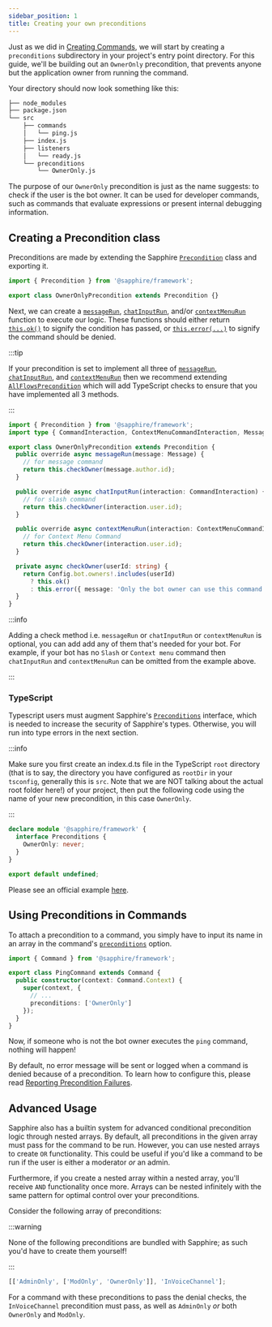 ```yaml
---
sidebar_position: 1
title: Creating your own preconditions
---
```


Just as we did in [Creating Commands][creating-commands], we will start by creating a `preconditions` subdirectory in
your project's entry point directory. For this guide, we'll be building out an `OwnerOnly` precondition, that prevents
anyone but the application owner from running the command.

Your directory should now look something like this:

```bash {9-10}
├── node_modules
├── package.json
└── src
    ├── commands
    │   └── ping.js
    ├── index.js
    ├── listeners
    │   └── ready.js
    └── preconditions
        └── OwnerOnly.js
```

The purpose of our `OwnerOnly` precondition is just as the name suggests: to check if the user is the bot owner. It can
be used for developer commands, such as commands that evaluate expressions or present internal debugging information.

## Creating a Precondition class

Preconditions are made by extending the Sapphire [`Precondition`][precondition] class and exporting it.

```typescript ts2esm2cjs
import { Precondition } from '@sapphire/framework';

export class OwnerOnlyPrecondition extends Precondition {}
```

Next, we can create a [`messageRun`][preconditionmessagerun], [`chatInputRun`][preconditionchatinputrun], and/or
[`contextMenuRun`][preconditioncontextmenurun] function to execute our logic. These functions should either return
[`this.ok()`][preconditionok] to signify the condition has passed, or [`this.error(...)`][preconditionerror] to signify
the command should be denied.

:::tip

If your precondition is set to implement all three of [`messageRun`][preconditionmessagerun],
[`chatInputRun`][preconditionchatinputrun], and [`contextMenuRun`][preconditioncontextmenurun] then we recommend
extending [`AllFlowsPrecondition`][all-flows-precondition] which will add TypeScript checks to ensure that you have
implemented all 3 methods.

:::

```typescript ts2esm2cjs|{4-17}|{5-17}
import { Precondition } from '@sapphire/framework';
import type { CommandInteraction, ContextMenuCommandInteraction, Message } from 'discord.js';

export class OwnerOnlyPrecondition extends Precondition {
  public override async messageRun(message: Message) {
    // for message command
    return this.checkOwner(message.author.id);
  }

  public override async chatInputRun(interaction: CommandInteraction) {
    // for slash command
    return this.checkOwner(interaction.user.id);
  }

  public override async contextMenuRun(interaction: ContextMenuCommandInteraction) {
    // for Context Menu Command
    return this.checkOwner(interaction.user.id);
  }

  private async checkOwner(userId: string) {
    return Config.bot.owners!.includes(userId)
      ? this.ok()
      : this.error({ message: 'Only the bot owner can use this command!' });
  }
}
```

:::info

Adding a check method i.e. `messageRun` or `chatInputRun` or `contextMenuRun` is optional, you can add add any of them
that's needed for your bot. For example, if your bot has no `Slash` or `Context menu` command then `chatInputRun` and
`contextMenuRun` can be omitted from the example above.

:::

<!--
  TODO: Once we have a dedicated TypeScript page this should link to that instead of a code example.
  Including why augmenting with `never` works and the difference between that and augmenting with an object.
-->

### TypeScript

Typescript users must augment Sapphire's [`Preconditions`][preconditions-interface] interface, which is needed to
increase the security of Sapphire's types. Otherwise, you will run into type errors in the next section.

:::info

Make sure you first create an index.d.ts file in the TypeScript `root` directory (that is to say, the directory you have
configured as `rootDir` in your `tsconfig`, generally this is `src`. Note that we are NOT talking about the actual root
folder here!) of your project, then put the following code using the name of your new precondition, in this case
`OwnerOnly`.

:::

```typescript {2-4} showLineNumbers
declare module '@sapphire/framework' {
  interface Preconditions {
    OwnerOnly: never;
  }
}

export default undefined;
```

Please see an official example [here][preconditions-augment].

## Using Preconditions in Commands

To attach a precondition to a command, you simply have to input its name in an array in the command's
[`preconditions`][preconditions-option] option.

```typescript ts2esm2cjs|{7}|{7}
import { Command } from '@sapphire/framework';

export class PingCommand extends Command {
  public constructor(context: Command.Context) {
    super(context, {
      // ...
      preconditions: ['OwnerOnly']
    });
  }
}
```

Now, if someone who is not the bot owner executes the `ping` command, nothing will happen!

By default, no error message will be sent or logged when a command is denied because of a precondition. To learn how to
configure this, please read [Reporting Precondition Failures][reporting-precondition-failure].

## Advanced Usage

Sapphire also has a builtin system for advanced conditional precondition logic through nested arrays. By default, all
preconditions in the given array must pass for the command to be run. However, you can use nested arrays to create `OR`
functionality. This could be useful if you'd like a command to be run if the user is either a moderator _or_ an admin.

Furthermore, if you create a nested array within a nested array, you'll receive `AND` functionality once more. Arrays
can be nested infinitely with the same pattern for optimal control over your preconditions.

Consider the following array of preconditions:

:::warning

None of the following preconditions are bundled with Sapphire; as such you'd have to create them yourself!

:::

```js
[['AdminOnly', ['ModOnly', 'OwnerOnly']], 'InVoiceChannel'];
```

For a command with these preconditions to pass the denial checks, the `InVoiceChannel` precondition must pass, as well
as `AdminOnly` _or_ both `OwnerOnly` and `ModOnly`.

[all-flows-precondition]: ../../Documentation/api-framework/classes/AllFlowsPrecondition
[creating-commands]: ../getting-started/creating-a-basic-command
[precondition]: ../../Documentation/api-framework/classes/Precondition
[preconditionmessagerun]: ../../Documentation/api-framework/classes/Precondition#messagerun
[preconditionchatinputrun]: ../../Documentation/api-framework/classes/Precondition#chatinputrun
[preconditioncontextmenurun]: ../../Documentation/api-framework/classes/Precondition#contextmenurun
[preconditionok]: ../../Documentation/api-framework/classes/Precondition#ok
[preconditionerror]: ../../Documentation/api-framework/classes/Precondition#error
[preconditions-option]: ../../Documentation/api-framework/interfaces/CommandOptions#preconditions
[preconditions-interface]: ../../Documentation/api-framework/interfaces/Preconditions
[preconditions-augment]:
  https://github.com/sapphiredev/examples/blob/main/examples/with-typescript-recommended/src/preconditions/OwnerOnly.ts#L27-L31
[reporting-precondition-failure]: ./reporting-precondition-failure
